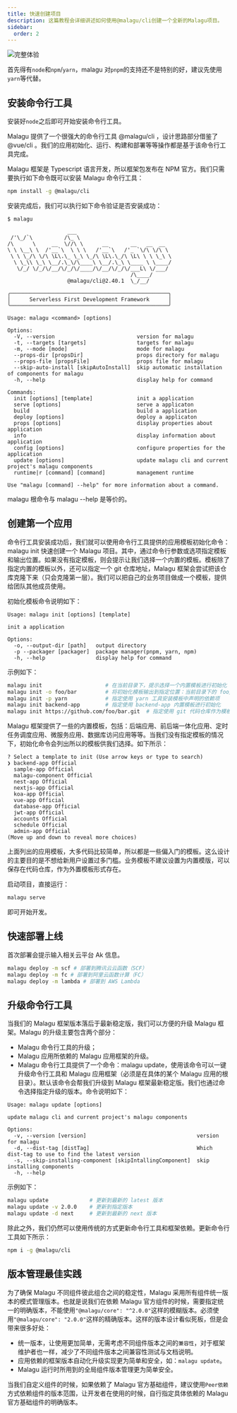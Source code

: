 ```yaml
---
title: 快速创建项目
description: 这篇教程会详细讲述如何使用@malagu/cli创建一个全新的Malagu项目。
sidebar:
  order: 2
---
```


![完整体验](https://malagu.cellbang.com/static/MalaguFull.babce1da.gif)

首先得有`node`和`npm`/`yarn`，malagu 对`pnpm`的支持还不是特别的好，建议先使用`yarn`等代替。

## 安装命令行工具

安装好`node`之后即可开始安装命令行工具。

Malagu 提供了一个很强大的命令行工具 @malagu/cli ，设计思路部分借鉴了 @vue/cli 。我们的应用初始化、运行、构建和部署等等操作都是基于该命令行工具完成。

Malagu 框架是 Typescript 语言开发，所以框架包发布在 NPM 官方。我们只需要执行如下命令既可以安装 Malagu 命令行工具：

```bash
npm install -g @malagu/cli
```

安装完成后，我们可以执行如下命令验证是否安装成功：

```
$ malagu

                   ___
 /'\_/`\          /\_ \
/\      \     __  \//\ \      __       __   __  __
\ \ \__\ \  /'__`\  \ \ \   /'__`\   /'_ `\/\ \/\ \
 \ \ \_/\ \/\ \L\.\_ \_\ \_/\ \L\.\_/\ \L\ \ \ \_\ \
  \ \_\\ \_\ \__/.\_\/\____\ \__/.\_\ \____ \ \____/
   \/_/ \/_/\/__/\/_/\/____/\/__/\/_/\/___L\ \/___/
                                       /\____/
                   @malagu/cli@2.40.1  \_/__/

╭──────────────────────────────────────────────────╮
│      Serverless First Development Framework      │
╰──────────────────────────────────────────────────╯

Usage: malagu <command> [options]

Options:
  -V, --version                          version for malagu
  -t, --targets [targets]                targets for malagu
  -m, --mode [mode]                      mode for malagu
  --props-dir [propsDir]                 props directory for malagu
  --props-file [propsFile]               props file for malagu
  --skip-auto-install [skipAutoInstall]  skip automatic installation of components for malagu
  -h, --help                             display help for command

Commands:
  init [options] [template]              init a application
  serve [options]                        serve a applicaton
  build                                  build a application
  deploy [options]                       deploy a applicaton
  props [options]                        display properties about application
  info                                   display information about application
  config [options]                       configure properties for the application
  update [options]                       update malagu cli and current project's malagu components
  runtime|r [command] [command]          management runtime

Use "malagu [command] --help" for more information about a command.
```

malagu 根命令与 malagu --help 是等价的。

## 创建第一个应用

命令行工具安装成功后，我们就可以使用命令行工具提供的应用模板初始化命令：malagu init 快速创建一个 Malagu 项目。其中，通过命令行参数或选项指定模板和输出位置。如果没有指定模板，则会提示让我们选择一个内置的模板。模板除了指定内置的模板以外，还可以指定一个 git 仓库地址，Malagu 框架会尝试把该仓库克隆下来（只会克隆第一层）。我们可以把自己的业务项目做成一个模板，提供给团队其他成员使用。

初始化模板命令说明如下：

```
Usage: malagu init [options] [template]

init a application

Options:
  -o, --output-dir [path]   output directory
  -p --packager [packager]  package manager(pnpm, yarn, npm)
  -h, --help                display help for command
```

示例如下：

```bash
malagu init                    # 在当前目录下，提示选择一个内置模板进行初始化
malagu init -o foo/bar         # 将初始化模板输出到指定位置：当前目录下的 foo/bar
malagu init -p yarn            # 指定使用 yarn 工具安装模板中声明的依赖项
malagu init backend-app        # 指定使用 backend-app 内置模板进行初始化
malagu init https://github.com/foo/bar.git  # 指定使用 git 代码仓库作为模板进行初始化
```

Malagu 框架提供了一些的内置模板，包括：后端应用、前后端一体化应用、定时任务调度应用、微服务应用、数据库访问应用等等。当我们没有指定模板的情况下，初始化命令会列出所以的模板供我们选择。如下所示：

```
? Select a template to init (Use arrow keys or type to search)
❯ backend-app Official
  sample-app Official
  malagu-component Official
  nest-app Official
  nextjs-app Official
  koa-app Official
  vue-app Official
  database-app Official
  jwt-app Official
  accounts Official
  schedule Official
  admin-app Official
(Move up and down to reveal more choices)
```

上面列出的应用模板，大多代码比较简单，所以都是一些偏入门的模板。这么设计的主要目的是不想给新用户设置过多门槛。业务模板不建议设置为内置模版，可以保存在代码仓库，作为外置模板形式存在。

启动项目，直接运行：

```bash
malagu serve
```

即可开始开发。

## 快速部署上线

首次部署会提示输入相关云平台 Ak 信息。

```bash
malagu deploy -m scf # 部署到腾讯云云函数（SCF）
malagu deploy -m fc # 部署到阿里云函数计算（FC）
malagu deploy -m lambda # 部署到 AWS Lambda
```

## 升级命令行工具

当我们的 Malagu 框架版本落后于最新稳定版，我们可以方便的升级 Malagu 框架。Malagu 的升级主要包含两个部分：

- Malagu 命令行工具的升级；
- Malagu 应用所依赖的 Malagu 应用框架的升级。
- Malagu 命令行工具提供了一个命令：malagu update，使用该命令可以一键升级命令行工具和 Malagu 应用框架（必须是在具体的某个 Malagu 应用的根目录）。默认该命令会帮我们升级到 Malagu 框架最新稳定版。我们也通过命令选择指定升级的版本。命令说明如下：

```
Usage: malagu update [options]

update malagu cli and current project's malagu components

Options:
  -v, --version [version]                                   version for malagu
  -d, --dist-tag [distTag]                                  Which dist-tag to use to find the latest version
  -s, --skip-installing-component [skipIntallingComponent]  skip installing components
  -h, --help
```

示例如下：

```bash
malagu update             # 更新到最新的 latest 版本
malagu update -v 2.0.0    # 更新到指定版本
malagu update -d next     # 更新到最新的 next 版本
```

除此之外，我们仍然可以使用传统的方式更新命令行工具和框架依赖。更新命令行工具如下所示：

```bash
npm i -g @malagu/cli
```

## 版本管理最佳实践

为了确保 Malagu 不同组件彼此组合之间的稳定性，Malagu 采用所有组件统一版本的模式管理版本。也就是说我们在依赖 Malagu 官方组件的时候，需要指定统一的明确版本，不能使用`"@malagu/core": "^2.0.0"`这样的模糊版本。必须使用`"@malagu/core": "2.0.0"`这样的精确版本。这样的版本设计看似死板，但是会带来很多好处：

- 统一版本，让使用更加简单，无需考虑不同组件版本之间的`兼容性`，对于框架维护者也一样，减少了不同组件版本之间兼容性测试与文档说明。
- 应用依赖的框架版本自动化升级实现更为简单和安全，如：`malagu update`。
- Malagu 运行时所用到的全局组件版本管理更为简单安全。

当我们自定义组件的时候，如果依赖了 Malagu 官方基础组件，建议使用`Peer依赖`方式依赖组件的版本范围，让开发者在使用的时候，自行指定具体依赖的 Malagu 官方基础组件的明确版本。
